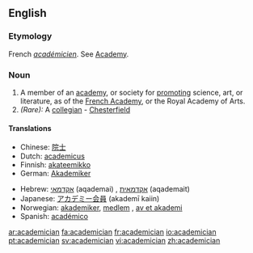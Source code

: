 ==English==
===Etymology===
French ''[[académicien]]''. See [[Academy]].
===Noun===
{{en-noun}}
#A member of an [[academy]], or society for [[promoting]] science, art, or literature, as of the [[French Academy]], or the Royal Academy of Arts.
#''(Rare):'' A [[collegian]] - [[Chesterfield]]

====Translations====
{{top}}
*Chinese: [[院士]]
*Dutch: [[academicus]] {{m}}
*Finnish: [[akateemikko]]
*German: [[Akademiker]] {{m}}
{{mid}}
*Hebrew: [[אקדמאי]] (aqademai) {{m}}, [[אקדמאית]] (aqademait) {{f}} 
*Japanese: [[アカデミー会員]] (akademī kaiin)
*Norwegian: [[akademiker]], [[medlem]] {{n}}, [[av et akademi]]
*Spanish: [[académico]] {{m}}

{{bottom}}

[[ar:academician]]
[[fa:academician]]
[[fr:academician]]
[[io:academician]]
[[pt:academician]]
[[sv:academician]]
[[vi:academician]]
[[zh:academician]]